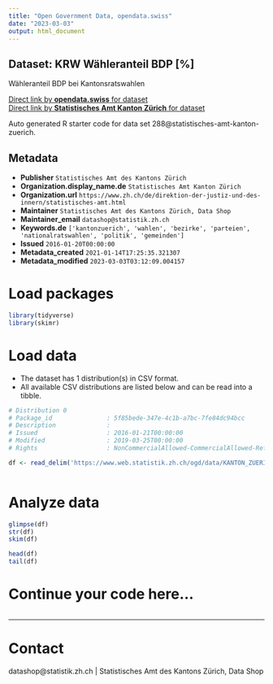 ```yaml
---
title: "Open Government Data, opendata.swiss"
date: "2023-03-03"
output: html_document
---
```


## Dataset: KRW Wähleranteil BDP [%]

Wähleranteil BDP bei Kantonsratswahlen

[Direct link by **opendata.swiss** for dataset](https://opendata.swiss/de/dataset/krw-wahleranteil-bdp)<br>
[Direct link by **Statistisches Amt Kanton Zürich** for dataset](https://www.zh.ch/de/politik-staat/gemeinden/gemeindeportraet.html)

Auto generated R starter code for data set 288@statistisches-amt-kanton-zuerich.

## Metadata

- **Publisher** `Statistisches Amt des Kantons Zürich`
- **Organization.display_name.de** `Statistisches Amt Kanton Zürich`
- **Organization.url** `https://www.zh.ch/de/direktion-der-justiz-und-des-innern/statistisches-amt.html`
- **Maintainer** `Statistisches Amt des Kantons Zürich, Data Shop`
- **Maintainer_email** `datashop@statistik.zh.ch`
- **Keywords.de** `['kantonzuerich', 'wahlen', 'bezirke', 'parteien', 'nationalratswahlen', 'politik', 'gemeinden']`
- **Issued** `2016-01-20T00:00:00`
- **Metadata_created** `2021-01-14T17:25:35.321307`
- **Metadata_modified** `2023-03-03T03:12:09.004157`


# Load packages

```r

library(tidyverse)
library(skimr)

```

# Load data

-   The dataset has 1 distribution(s) in CSV format.
-   All available CSV distributions are listed below and can be read into a tibble.

```r

# Distribution 0
# Package_id               : 5f85bede-347e-4c1b-a7bc-7fe84dc94bcc
# Description              : 
# Issued                   : 2016-01-21T00:00:00
# Modified                 : 2019-03-25T00:00:00
# Rights                   : NonCommercialAllowed-CommercialAllowed-ReferenceRequired

df <- read_delim('https://www.web.statistik.zh.ch/ogd/data/KANTON_ZUERICH_444.csv')



```

# Analyze data

```r

glimpse(df)
str(df)
skim(df)

head(df)
tail(df)

```

# Continue your code here...

```r

```

------------------------------------------------------------------------

# Contact

datashop@statistik.zh.ch | Statistisches Amt des Kantons Zürich, Data Shop
